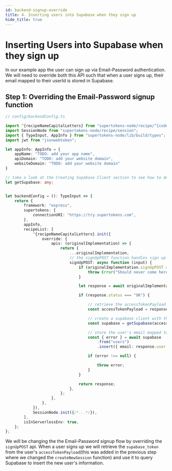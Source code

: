 ```yaml
---
id: backend-signup-override
title: 4. Inserting users into Supabase when they sign up
hide_title: true
---
```



# Inserting Users into Supabase when they sign up

In our example app the user can sign up via Email-Password authentication. We will need to override both this API such that when a user signs up, their email mapped to their userId is stored in Supabase.

## Step 1: Overriding the Email-Password signup function

```ts
// config/backendConfig.ts

import ^{recipeNameCapitalLetters} from "supertokens-node/recipe/^{codeImportRecipeName}";
import SessionNode from "supertokens-node/recipe/session";
import { TypeInput, AppInfo } from "supertokens-node/lib/build/types";
import jwt from "jsonwebtoken";

let appInfo: AppInfo = {
    appName: "TODO: add your app name",
    apiDomain: "TODO: add your website domain",
    websiteDomain: "TODO: add your website domain"
}

// take a look at the Creating Supabase Client section to see how to define getSupabase
let getSupabase: any;


let backendConfig = (): TypeInput => {
    return {
        framework: "express",
        supertokens: {
            connectionURI: "https://try.supertokens.com",
        },
        appInfo,
        recipeList: [
            ^{recipeNameCapitalLetters}.init({
                override: {
                    apis: (originalImplementation) => {
                        return {
                            ...originalImplementation,
                            // the signUpPOST function handles sign up
                            signUpPOST: async function (input) {
                                if (originalImplementation.signUpPOST === undefined) {
                                    throw Error("Should never come here");
                                }

                                let response = await originalImplementation.signUpPOST(input);

                                if (response.status === "OK") {

                                    // retrieve the accessTokenPayload from the user's session
                                    const accessTokenPayload = response.session.getAccessTokenPayload();

                                    // create a supabase client with the supabase_token from the accessTokenPayload
                                    const supabase = getSupabase(accessTokenPayload.supabase_token);

                                    // store the user's email mapped to their userId in Supabase
                                    const { error } = await supabase
                                        .from("users")
                                        .insert({ email: response.user.email, user_id: response.user.id });

                                    if (error !== null) {

                                        throw error;
                                    }
                                }

                                return response;
                            },
                        };
                    },
                },
            }),
            SessionNode.init({/*...*/}),
        ],
        isInServerlessEnv: true,
    };
};

```

We will be changing the the Email-Password signup flow by overriding the `signUpPOST` api. When a user signs up we will retrieve the `supabase_token` from the user's `accessTokenPayload`(this was added in the previous step where we changed the `createNewSession` function) and use it to query Supabase to insert the new user's information.
